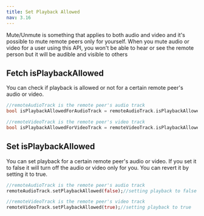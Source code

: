 ```yaml
---
title: Set Playback Allowed
nav: 3.16
---
```


Mute/Unmute is something that applies to both audio and video and it's possible to mute remote peers only for yourself. When you mute audio or video for a user using this API, you won't be able to hear or see the remote person but it will be audible and visible to others

## Fetch isPlaybackAllowed

You can check if playback is allowed or not for a certain remote peer's audio or video.

```dart
//remoteAudioTrack is the remote peer's audio track
bool isPlaybackAllowedForAudioTrack = remoteAudioTrack.isPlaybackAllowed

//remoteVideoTrack is the remote peer's video track
bool isPlaybackAllowedForVideoTrack = remoteVideoTrack.isPlaybackAllowed
```
## Set isPlaybackAllowed

You can set playback for a certain remote peer's audio or video. If you set it to false it will turn off the audio or video only for you. You can revert it by setting it to true.

```dart
//remoteAudioTrack is the remote peer's audio track
remoteAudioTrack.setPlaybackAllowed(false);//setting playback to false

//remoteVideoTrack is the remote peer's video track
remoteVideoTrack.setPlaybackAllowed(true);//setting playback to true
```

